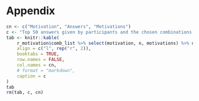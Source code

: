 # Appendix {-}

```r
cn <- c("Motivation", "Answers", "Motivations")
c <- "Top 50 answers given by participants and the chosen combinations if multiple answers were selected. 'Answers' is the count this combination was picked and 'Motivations' are the number of different answers."
tab <- knitr::kable(
    r_motivation$comb_list %>% select(motivation, n, motivations) %>% dplyr::slice_max(n, n = 50),
    align = c("l", rep("r", 2)),
    booktabs = TRUE,
    row.names = FALSE,
    col.names = cn,
    # format = "markdown",
    caption = c
)
tab
rm(tab, c, cn)
```
